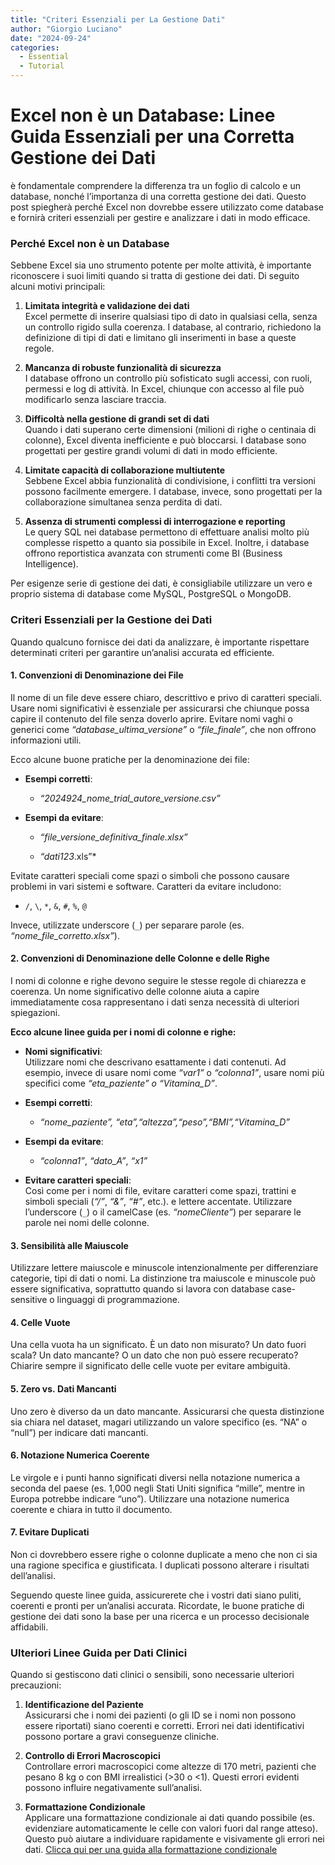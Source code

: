 ```yaml
---
title: "Criteri Essenziali per La Gestione Dati"
author: "Giorgio Luciano"
date: "2024-09-24"
categories: 
  - Essential
  - Tutorial
---
```


# **Excel non è un Database: Linee Guida Essenziali per una Corretta Gestione dei Dati**

è fondamentale comprendere la differenza tra un foglio di calcolo e un database, nonché l'importanza di una corretta gestione dei dati. Questo post spiegherà perché Excel non dovrebbe essere utilizzato come database e fornirà criteri essenziali per gestire e analizzare i dati in modo efficace.

### Perché Excel non è un Database

Sebbene Excel sia uno strumento potente per molte attività, è importante riconoscere i suoi limiti quando si tratta di gestione dei dati. Di seguito alcuni motivi principali:

1.  **Limitata integrità e validazione dei dati**\
    Excel permette di inserire qualsiasi tipo di dato in qualsiasi cella, senza un controllo rigido sulla coerenza. I database, al contrario, richiedono la definizione di tipi di dati e limitano gli inserimenti in base a queste regole.

2.  **Mancanza di robuste funzionalità di sicurezza**\
    I database offrono un controllo più sofisticato sugli accessi, con ruoli, permessi e log di attività. In Excel, chiunque con accesso al file può modificarlo senza lasciare traccia.

3.  **Difficoltà nella gestione di grandi set di dati**\
    Quando i dati superano certe dimensioni (milioni di righe o centinaia di colonne), Excel diventa inefficiente e può bloccarsi. I database sono progettati per gestire grandi volumi di dati in modo efficiente.

4.  **Limitate capacità di collaborazione multiutente**\
    Sebbene Excel abbia funzionalità di condivisione, i conflitti tra versioni possono facilmente emergere. I database, invece, sono progettati per la collaborazione simultanea senza perdita di dati.

5.  **Assenza di strumenti complessi di interrogazione e reporting**\
    Le query SQL nei database permettono di effettuare analisi molto più complesse rispetto a quanto sia possibile in Excel. Inoltre, i database offrono reportistica avanzata con strumenti come BI (Business Intelligence).

Per esigenze serie di gestione dei dati, è consigliabile utilizzare un vero e proprio sistema di database come MySQL, PostgreSQL o MongoDB.

### Criteri Essenziali per la Gestione dei Dati

Quando qualcuno fornisce dei dati da analizzare, è importante rispettare determinati criteri per garantire un'analisi accurata ed efficiente.

#### 1. **Convenzioni di Denominazione dei File**

Il nome di un file deve essere chiaro, descrittivo e privo di caratteri speciali. Usare nomi significativi è essenziale per assicurarsi che chiunque possa capire il contenuto del file senza doverlo aprire. Evitare nomi vaghi o generici come *"database_ultima_versione"* o *"file_finale"*, che non offrono informazioni utili.

Ecco alcune buone pratiche per la denominazione dei file:

-   **Esempi corretti**:

    -   *"2024924_nome_trial_autore_versione.csv"*

-   **Esempi da evitare**:

    -   *"file_versione_definitiva_finale.xlsx"*

    -   *"dati123*.xls"\*

Evitate caratteri speciali come spazi o simboli che possono causare problemi in vari sistemi e software. Caratteri da evitare includono:

-   `/`, `\`, `*`, `&`, `#`, `%`, `@`

Invece, utilizzate underscore (`_`) per separare parole (es. *"nome_file_corretto.xlsx"*).

#### 2. **Convenzioni di Denominazione delle Colonne e delle Righe**

I nomi di colonne e righe devono seguire le stesse regole di chiarezza e coerenza. Un nome significativo delle colonne aiuta a capire immediatamente cosa rappresentano i dati senza necessità di ulteriori spiegazioni.

**Ecco alcune linee guida per i nomi di colonne e righe:**

-   **Nomi significativi**:\
    Utilizzare nomi che descrivano esattamente i dati contenuti. Ad esempio, invece di usare nomi come *"var1"* o *"colonna1"*, usare nomi più specifici come *"eta_paziente" o "Vitamina_D"*.

-   **Esempi corretti**:

    -   *"nome_paziente", "eta","altezza","peso","BMI","Vitamina_D"*

-   **Esempi da evitare**:

    -   *"colonna1"*, *"dato_A"*, *"x1"*

-   **Evitare caratteri speciali**:\
    Così come per i nomi di file, evitare caratteri come spazi, trattini e simboli speciali (*"/"*, *"&"*, *"\#"*, etc.). e lettere accentate. Utilizzare l’underscore (`_`) o il camelCase (es. *"nomeCliente"*) per separare le parole nei nomi delle colonne.

#### 3. **Sensibilità alle Maiuscole** 

Utilizzare lettere maiuscole e minuscole intenzionalmente per differenziare categorie, tipi di dati o nomi. La distinzione tra maiuscole e minuscole può essere significativa, soprattutto quando si lavora con database case-sensitive o linguaggi di programmazione.

#### 4. **Celle Vuote**

Una cella vuota ha un significato. È un dato non misurato? Un dato fuori scala? Un dato mancante? O un dato che non può essere recuperato? Chiarire sempre il significato delle celle vuote per evitare ambiguità.

#### 5. **Zero vs. Dati Mancanti**

Uno zero è diverso da un dato mancante. Assicurarsi che questa distinzione sia chiara nel dataset, magari utilizzando un valore specifico (es. "NA" o "null") per indicare dati mancanti.

#### 6. **Notazione Numerica Coerente**

Le virgole e i punti hanno significati diversi nella notazione numerica a seconda del paese (es. 1,000 negli Stati Uniti significa "mille", mentre in Europa potrebbe indicare "uno"). Utilizzare una notazione numerica coerente e chiara in tutto il documento.

#### 7. **Evitare Duplicati**

Non ci dovrebbero essere righe o colonne duplicate a meno che non ci sia una ragione specifica e giustificata. I duplicati possono alterare i risultati dell'analisi.

Seguendo queste linee guida, assicurerete che i vostri dati siano puliti, coerenti e pronti per un'analisi accurata. Ricordate, le buone pratiche di gestione dei dati sono la base per una ricerca e un processo decisionale affidabili.

### Ulteriori Linee Guida per Dati Clinici

Quando si gestiscono dati clinici o sensibili, sono necessarie ulteriori precauzioni:

1.  **Identificazione del Paziente**\
    Assicurarsi che i nomi dei pazienti (o gli ID se i nomi non possono essere riportati) siano coerenti e corretti. Errori nei dati identificativi possono portare a gravi conseguenze cliniche.

2.  **Controllo di Errori Macroscopici**\
    Controllare errori macroscopici come altezze di 170 metri, pazienti che pesano 8 kg o con BMI irrealistici (\>30 o \<1). Questi errori evidenti possono influire negativamente sull'analisi.

3.  **Formattazione Condizionale**\
    Applicare una formattazione condizionale ai dati quando possibile (es. evidenziare automaticamente le celle con valori fuori dal range atteso). Questo può aiutare a individuare rapidamente e visivamente gli errori nei dati. [Clicca qui per una guida alla formattazione condizionale](https://giorgioluciano.github.io/posts/020_Formattazione_condizionale/formattazione_condizionale.html)
